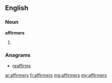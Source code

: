 ==English==

===Noun===
'''affirmers'''
# {{plural of|affirmer}}

===Anagrams===
* [[reaffirms#English|reaffirms]]

[[ar:affirmers]]
[[fr:affirmers]]
[[mg:affirmers]]
[[my:affirmers]]